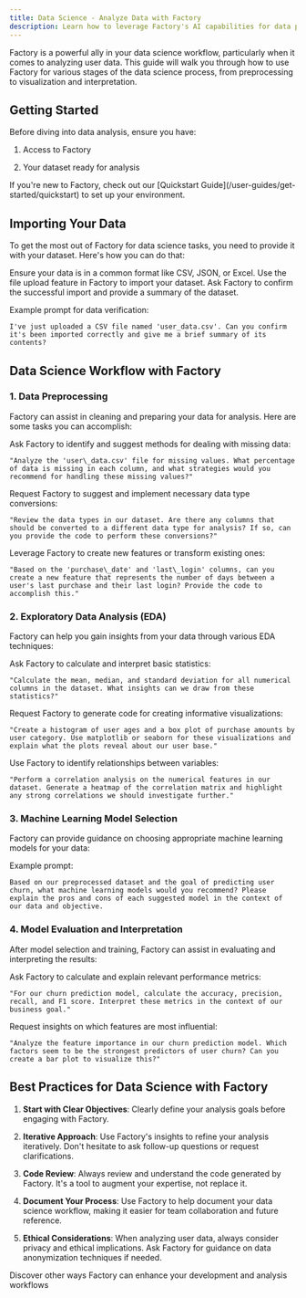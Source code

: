 ```yaml
---
title: Data Science - Analyze Data with Factory
description: Learn how to leverage Factory's AI capabilities for data preprocessing, analysis, and visualization in your data science projects
---
```


Factory is a powerful ally in your data science workflow, particularly when it comes to analyzing user data. This guide will walk you through how to use Factory for various stages of the data science process, from preprocessing to visualization and interpretation.

## Getting Started

Before diving into data analysis, ensure you have:

1. Access to Factory

2. Your dataset ready for analysis

<Note>
  If you're new to Factory, check out our [Quickstart Guide](/user-guides/get-started/quickstart) to set up your environment.
</Note>

## Importing Your Data

To get the most out of Factory for data science tasks, you need to provide it with your dataset. Here's how you can do that:

<Steps>
  <Step title="Prepare Your Data">
    Ensure your data is in a common format like CSV, JSON, or Excel.
  </Step>

  <Step title="Upload to Factory">
    Use the file upload feature in Factory to import your dataset.
  </Step>

  <Step title="Verify Data Import">
    Ask Factory to confirm the successful import and provide a summary of the dataset.
  </Step>
</Steps>

Example prompt for data verification:

```
I've just uploaded a CSV file named 'user_data.csv'. Can you confirm it's been imported correctly and give me a brief summary of its contents?
```

## Data Science Workflow with Factory

### 1. Data Preprocessing

Factory can assist in cleaning and preparing your data for analysis. Here are some tasks you can accomplish:

<AccordionGroup>
  <Accordion title="Handling Missing Values">
    Ask Factory to identify and suggest methods for dealing with missing data:

    "Analyze the 'user\_data.csv' file for missing values. What percentage of data is missing in each column, and what strategies would you recommend for handling these missing values?"
  </Accordion>

  <Accordion title="Data Type Conversion">
    Request Factory to suggest and implement necessary data type conversions:

    "Review the data types in our dataset. Are there any columns that should be converted to a different data type for analysis? If so, can you provide the code to perform these conversions?"
  </Accordion>

  <Accordion title="Feature Engineering">
    Leverage Factory to create new features or transform existing ones:

    "Based on the 'purchase\_date' and 'last\_login' columns, can you create a new feature that represents the number of days between a user's last purchase and their last login? Provide the code to accomplish this."
  </Accordion>
</AccordionGroup>

### 2. Exploratory Data Analysis (EDA)

Factory can help you gain insights from your data through various EDA techniques:

<Steps>
  <Step title="Descriptive Statistics">
    Ask Factory to calculate and interpret basic statistics:

    "Calculate the mean, median, and standard deviation for all numerical columns in the dataset. What insights can we draw from these statistics?"
  </Step>

  <Step title="Data Visualization">
    Request Factory to generate code for creating informative visualizations:

    "Create a histogram of user ages and a box plot of purchase amounts by user category. Use matplotlib or seaborn for these visualizations and explain what the plots reveal about our user base."
  </Step>

  <Step title="Correlation Analysis">
    Use Factory to identify relationships between variables:

    "Perform a correlation analysis on the numerical features in our dataset. Generate a heatmap of the correlation matrix and highlight any strong correlations we should investigate further."
  </Step>
</Steps>

### 3. Machine Learning Model Selection

Factory can provide guidance on choosing appropriate machine learning models for your data:

Example prompt:

```
Based on our preprocessed dataset and the goal of predicting user churn, what machine learning models would you recommend? Please explain the pros and cons of each suggested model in the context of our data and objective.
```

### 4. Model Evaluation and Interpretation

After model selection and training, Factory can assist in evaluating and interpreting the results:

<AccordionGroup>
  <Accordion title="Performance Metrics">
    Ask Factory to calculate and explain relevant performance metrics:

    "For our churn prediction model, calculate the accuracy, precision, recall, and F1 score. Interpret these metrics in the context of our business goal."
  </Accordion>

  <Accordion title="Feature Importance">
    Request insights on which features are most influential:

    "Analyze the feature importance in our churn prediction model. Which factors seem to be the strongest predictors of user churn? Can you create a bar plot to visualize this?"
  </Accordion>
</AccordionGroup>

## Best Practices for Data Science with Factory

1. **Start with Clear Objectives**: Clearly define your analysis goals before engaging with Factory.

2. **Iterative Approach**: Use Factory's insights to refine your analysis iteratively. Don't hesitate to ask follow-up questions or request clarifications.

3. **Code Review**: Always review and understand the code generated by Factory. It's a tool to augment your expertise, not replace it.

4. **Document Your Process**: Use Factory to help document your data science workflow, making it easier for team collaboration and future reference.

5. **Ethical Considerations**: When analyzing user data, always consider privacy and ethical implications. Ask Factory for guidance on data anonymization techniques if needed.

<Card title="Explore More Use Cases" icon="lightbulb" href="/user-guides/sessions-in-factory/use-cases">
  Discover other ways Factory can enhance your development and analysis workflows
</Card>